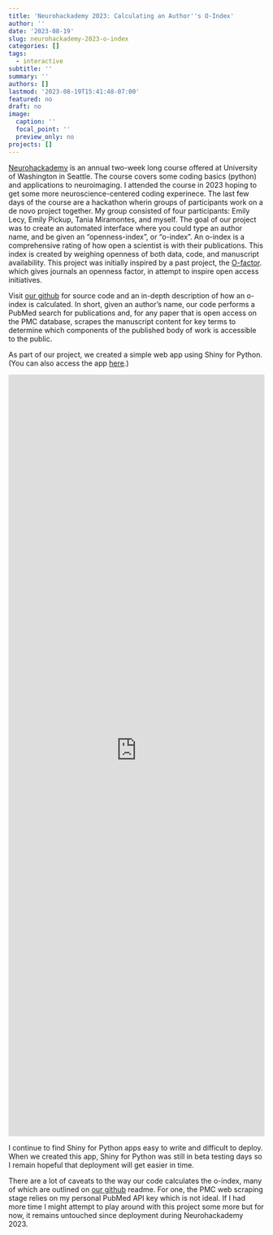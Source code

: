 ```yaml
---
title: 'Neurohackademy 2023: Calculating an Author''s O-Index'
author: ''
date: '2023-08-19'
slug: neurohackademy-2023-o-index
categories: []
tags:
  - interactive
subtitle: ''
summary: ''
authors: []
lastmod: '2023-08-19T15:41:48-07:00'
featured: no
draft: no
image:
  caption: ''
  focal_point: ''
  preview_only: no
projects: []
---
```


[Neurohackademy](https://neurohackademy.org/) is an annual two-week long course offered at University of Washington in Seattle. The course covers some coding basics (python) and applications to neuroimaging. I attended the course in 2023 hoping to get some more neuroscience-centered coding experinece. The last few days of the course are a hackathon wherin groups of participants work on a de novo project together. My group consisted of four participants: Emily Lecy, Emily Pickup, Tania Miramontes, and myself. The goal of our project was to create an automated interface where you could type an author name, and be given an "openness-index", or "o-index". An o-index is a comprehensive rating of how open a scientist is with their publications. This index is created by weighing openness of both data, code, and manuscript availability.
This project was initially inspired by a past project, the [O-factor](https://github.com/srcole/o-factor). which gives journals an openness factor, in attempt to inspire open access initiatives.

Visit [our github](https://github.com/jnjahncke/o-index) for source code and an in-depth description of how an o-index is calculated. In short, given an author's name, our code performs a PubMed search for publications and, for any paper that is open access on the PMC database, scrapes the manuscript content for key terms to determine which components of the published body of work is accessible to the public.

As part of our project, we created a simple web app using Shiny for Python. (You can also access the app [here](https://jennifer-jahncke.shinyapps.io/o-index/).)

<iframe height="1500" width="100%" frameborder="no" src="https://jennifer-jahncke.shinyapps.io/o-index/"> </iframe>

I continue to find Shiny for Python apps easy to write and difficult to deploy. When we created this app, Shiny for Python was still in beta testing days so I remain hopeful that deployment will get easier in time.

There are a lot of caveats to the way our code calculates the o-index, many of which are outlined on [our github](https://github.com/jnjahncke/o-index) readme. For one, the PMC web scraping stage relies on my personal PubMed API key which is not ideal. If I had more time I might attempt to play around with this project some more but for now, it remains untouched since deployment during Neurohackademy 2023.